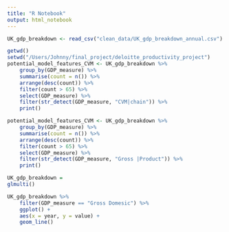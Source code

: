 ```yaml
---
title: "R Notebook"
output: html_notebook
---
```



```r
UK_gdp_breakdown <- read_csv("clean_data/UK_gdp_breakdown_annual.csv")

getwd()
setwd("/Users/Johnny/final_project/deloitte_productivity_project")
potential_model_features_CVM <- UK_gdp_breakdown %>% 
    group_by(GDP_measure) %>% 
    summarise(count = n()) %>% 
    arrange(desc(count)) %>% 
    filter(count > 65) %>% 
    select(GDP_measure) %>% 
    filter(str_detect(GDP_measure, "CVM|chain")) %>% 
    print()

potential_model_features_CVM <- UK_gdp_breakdown %>% 
    group_by(GDP_measure) %>% 
    summarise(count = n()) %>% 
    arrange(desc(count)) %>% 
    filter(count > 65) %>% 
    select(GDP_measure) %>% 
    filter(str_detect(GDP_measure, "Gross |Product")) %>% 
    print()

UK_gdp_breakdown = 
glmulti()

```

```r
UK_gdp_breakdown %>% 
    filter(GDP_measure == "Gross Domesic") %>% 
    ggplot() +
    aes(x = year, y = value) +
    geom_line()



```

